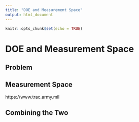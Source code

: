 ```yaml
---
title: "DOE and Measurement Space"
output: html_document
---
```


```r
knitr::opts_chunk$set(echo = TRUE)
```

# DOE and Measurement Space {-}

## Problem

## Measurement Space

https://www.trac.army.mil


## Combining the Two

